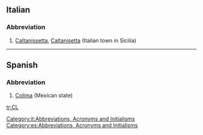 ==Italian==
===Abbreviation===
# [[Caltanissetta]], [[Caltanisetta]] (Italian town in Sicilia)

----

==Spanish==
===Abbreviation===
#[[Colima]] (Mexican state)

[[Category:it:Abbreviations, Acronyms and Initialisms]]
[[Category:es:Abbreviations, Acronyms and Initialisms]]

[[tr:CL]]